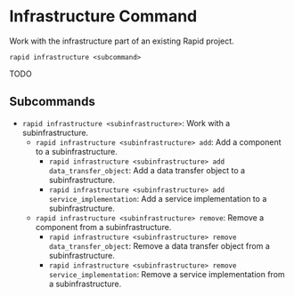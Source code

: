 # Infrastructure Command

Work with the infrastructure part of an existing Rapid project.

```
rapid infrastructure <subcommand>
```

TODO

## Subcommands

- `rapid infrastructure <subinfrastructure>`: Work with a subinfrastructure.
  - `rapid infrastructure <subinfrastructure> add`: Add a component to a subinfrastructure.
    - `rapid infrastructure <subinfrastructure> add data_transfer_object`: Add a data transfer object to a subinfrastructure.
    - `rapid infrastructure <subinfrastructure> add service_implementation`: Add a service implementation to a subinfrastructure.
  - `rapid infrastructure <subinfrastructure> remove`: Remove a component from a subinfrastructure.
    - `rapid infrastructure <subinfrastructure> remove data_transfer_object`: Remove a data transfer object from a subinfrastructure.
    - `rapid infrastructure <subinfrastructure> remove service_implementation`: Remove a service implementation from a subinfrastructure.
